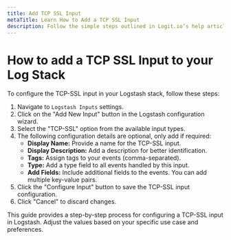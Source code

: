 ```yaml
---
title: Add TCP SSL Input
metaTitle: Learn How to Add a TCP SSL Input
description: Follow the simple steps outlined in Logit.io’s help article to learn how to add a TCP SSL Input to your Logstash Instance
---
```


# How to add a TCP SSL Input to your Log Stack

To configure the TCP-SSL input in your Logstash stack, follow these steps:

1. Navigate to `Logstash Inputs` settings.
2. Click on the "Add New Input" button in the Logstash configuration wizard.
3. Select the "TCP-SSL" option from the available input types.
4. The following configuration details are optional, only add if required:
   - **Display Name:** Provide a name for the TCP-SSL input.
   - **Display Description:** Add a description for better identification.
   - **Tags:** Assign tags to your events (comma-separated).
   - **Type:** Add a type field to all events handled by this input.
   - **Add Fields:** Include additional fields to the events. You can add multiple key-value pairs.
5. Click the "Configure Input" button to save the TCP-SSL input configuration.
6. Click "Cancel" to discard changes.

This guide provides a step-by-step process for configuring a TCP-SSL input in Logstash. 
Adjust the values based on your specific use case and preferences.